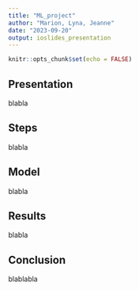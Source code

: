 ```yaml
---
title: "ML_project"
author: "Marion, Lyna, Jeanne"
date: "2023-09-20"
output: ioslides_presentation
---
```


```r
knitr::opts_chunk$set(echo = FALSE)
```

## Presentation

blabla

## Steps

blabla

## Model

blabla

## Results

blabla

## Conclusion

blablabla